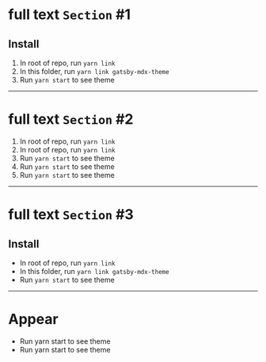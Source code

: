 

# full text `Section` #1

## Install

1. In root of repo, run `yarn link`
2. In this folder, run `yarn link gatsby-mdx-theme`
3. Run `yarn start` to see theme

---


# full text `Section` #2

1. In root of repo, run `yarn link`
2. In root of repo, run `yarn link`
3. Run `yarn start` to see theme
4. Run `yarn start` to see theme
5. Run `yarn start` to see theme

---


# full text `Section` #3

## Install

- In root of repo, run `yarn link`
- In this folder, run `yarn link gatsby-mdx-theme`
- Run `yarn start` to see theme

---

# Appear

<ul>
  <Appear>
    <li>Run yarn start to see theme</li>
    <li>Run yarn start to see theme</li>
  </Appear>
</ul>

<!-- TODO: let md li automatically wrapped by Appear -->